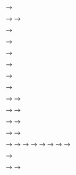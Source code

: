 
<!-- # Pruebas de hipótesis bayesianas -->

<!-- ## Pruebas de hipótesis bayesianas -->

<!-- Suponga que $\Omega = \{\theta_0,\theta_1\}$. Si $\theta = \theta_i$ -->
<!-- $(i = 0,1)$, $X_1,\dots, X_n\sim f_i(x)$. Considere las hipótesis -->

<!-- \[H_0: \theta = \theta_0 \text{ vs } H_1: \theta =\theta_1.\] -->

<!-- Hay dos decisiones, $d_0:$ no rechazo $H_0$ y $d_1:$ rechazo $H_0$. -->

<!-- Asuma que si selecciono $d_1$ cuando $H_0$ es cierto, la pérdida es $w_0$ -->
<!-- unidades. Por -->
<!-- el contrario, si selecciono $d_1$ cuando $H_0$ es cierto, la pérdida es $w_1$ -->
<!-- unidades.  -->

<!-- Como un ejemplo, se podría pensar  \(w_0\) y \(w_1\)  como la pérdida en colones -->
<!-- que ocurre cuando me equivoco al tomar una desición errónea. -->



<!-- |          | $d_0$ | $d_1$ | -->
<!-- |----------|-------|-------| -->
<!-- |$\theta_0$| 0     | $w_0$ | -->
<!-- |$\theta_1$| $w_1$ | 0     | -->


<!-- **Ejemplo:** Recuerden el ejemplo del administrador del \emph{call center} que -->
<!-- tenía que decidir si \(f_0\) o \(f_1\) era la distribución correcta para la -->
<!-- entrada de llamadas. El administrador observa lo siguiente: \(f_1\) asigna más -->
<!-- probabilidad a los tiempos de llamadas largos y extremadamente pequeños con -->
<!-- respecto a \(f_0\).  -->

<!-- Suponga que el costo de modelar tiempos de servicio extremadamente grandes como -->
<!-- menos probables de lo que realmente son es el mismo que el costo de modelar -->
<!-- tiempos de servicio extremadamente grandes para que sean más probables de lo que -->
<!-- realmente son.  -->


<!-- Entonces el administrador concluye que no hay diferencia en el costo si el se -->
<!-- escoge la distribución incorrecta para modelar el tiempo, de modo que la pérdida -->
<!-- para la empresa es \(w_0=w_1\) colones independientemente de la escogencia. -->
<!-- \(\hfill\blacktriangleleft\) -->



<!-- Defina las distribuciones previas $\pi_0 = \mathbb P[H_0 \text{ es cierta}] -->
<!-- 	= \mathbb P[H_0]$ y $\pi_1 = \mathbb P[H_1 \text{ es cierta}] = 1 -\mathbb -->
<!-- 	P[H_0]$. -->

<!-- **Ejemplo:** Para el caso del _call center_ suponga que el administrador asigna -->
<!-- igual probabilidad de equivocarse, por lo tanto define \(\pi_0=\pi_1 = -->
<!-- 1/2\). -->



<!-- Recuerden que \(\delta\) es la regla de decisión de la prueba. El valor esperado -->
<!-- de la pérdida corresponde a -->

<!-- \[ r(\delta) = \mathbb E[\text{Pérdida}|H_0] \mathbb P[H_0] + \mathbb -->
<!-- 	E[\text{Pérdida}|H_1]\mathbb P[H_1].\] -->

<!-- Asumiendo que $H_0$ es cierto, -->

<!-- \begin{align*} -->
<!-- 	\mathbb E[\text{Pérdida}|H_0] & = w_0\cdot \mathbb -->
<!-- 	P[\text{Seleccione } d_1|\theta_0] + 0\cdot \mathbb P[\text{Seleccione } -->
<!-- 	d_0|\theta_0]                                      \\  -->
<!--     & = w_0 \cdot \text{Error Tipo I} = w_0\ \alpha(\delta). -->
<!-- \end{align*} -->
<!-- Por el otro lado, -->

<!-- \begin{align*} -->
<!-- 	\mathbb E[\text{Pérdida}|H_1] & = 0\cdot \mathbb P[\text{Seleccione } d_1|\theta_0] + w_1\cdot \mathbb P[\text{Seleccione } d_0|\theta_0] \\ -->
<!-- & = w_1 \cdot \text{Error Tipo II} = w_1\ \beta(\delta). -->
<!-- \end{align*} -->

<!-- Entonces $r(\delta) = w_0\alpha(\delta) + w_1\beta(\delta)$. -->

<!-- El objetivo siempre será minimizar \(r(\delta)\) ya que sería la pérdida -->
<!-- total. A esta minimización es el procedimiento de prueba bayesiana.  -->

<!-- Por el teorema de Neyman-Pearson y tomando $a=\pi_0w_0$ y $b=\pi_1w_1$, la regla -->
<!-- de decisión $\delta$ que soluciona el problema es: -->

<!-- \begin{align*} -->
<!-- \text{Rechazo }H_0 \text{ si }  -->
<!-- & \pi_0w_0f_0(x) \leq \pi_1w_1f_1(x). \\ -->
<!-- & \dfrac{f_1(x)}{f_0(x)} \geq \dfrac{\pi_0w_0}{\pi_1w_1} \\ -->
<!-- & \dfrac{f_1(x)}{f_0(x)} \geq \dfrac{a}{b} \\ -->
<!-- & \dfrac{f_1(x)}{f_0(x)} \geq k \\ -->
<!-- \end{align*} -->

<!-- **Nota**. La decisión $\delta$ es invariante a multiplicaciones por escalar en el -->
<!-- costo. -->



<!-- <!-- Recordemos como estimar la distribuciones posteriores en el caso bayesiano --> -->

<!-- <!-- \[\pi(\theta_0|x) = \dfrac{\pi_0f_0(x)}{\pi_0f_0(x)+\pi_1f_1(x)}\] --> -->
<!-- <!-- \[\pi(\theta_1|x) = \dfrac{\pi_1f_1(x)}{\pi_0f_0(x)+\pi_1f_1(x)}\] --> -->

<!-- <!-- En este casos la esperanza de la pérdida se calcula como:  --> -->

<!-- <!-- \[\mathbb E[\text{Pérdida}|x] = \mathbb E[\text{Pérdida}|\theta_0,x] + \mathbb E[\text{Pérdida}|\theta_1,x].\] --> -->

<!-- <!-- Si escogemos  esta decisión obtenemos que  $\delta = d_0$, --> -->

<!-- <!-- \[\mathbb E_\delta[\text{Pérdida}|X] = w_1\pi(\theta_1|x) = \dfrac{w_1\pi_1f_1(x)}{\pi_0f_0(x)+\pi_1f_1(x)}. \] --> -->

<!-- <!-- En el otro caso obtenemos que  $\delta = d_1$, --> -->

<!-- <!-- \[\mathbb E_\delta[\text{Pérdida}|X] = \dfrac{w_0\pi_0f_0(x)}{\pi_0f_0(x)+\pi_1f_1(x)}. \] --> -->

<!-- <!-- Minimizar $\mathbb E[\text{Pérdida}|x]$ con respecto a $\delta$ es equivalente a --> -->
<!-- <!-- rechazar $H_0$ bajo el criterio anterior. --> -->

<!-- <!-- **Conclusión**: es equivalente construir la decisión en cualquiera de los dos --> -->
<!-- <!-- criterios (previa o probabilidad posterior). --> -->

<!-- <!-- c. Rechazo $H_0$ si --> -->
<!-- <!-- $\mathbb P[H_0 \text{ es cierto}|X] \leq \dfrac{w_1}{w_0+w_1}.$ --> -->

<!-- <!-- Rechazamos $H_0$ si --> -->
<!-- <!-- \[\dfrac{w_0\pi_0f_0(x)}{\pi_0f_0(x)+\pi_1f_1(x)}\leq \dfrac{w_1\pi_1f_1(x)}{\pi_0f_0(x)+\pi_1f_1(x)}.\] --> -->

<!-- <!-- Rechazamos $H_0$ si  --> -->
<!-- <!-- \begin{align*} --> -->
<!-- <!-- \dfrac{w_0\pi_0f_0(x)}{\pi_0f_0(x)+\pi_1f_1(x)}  --> -->
<!-- <!-- & \leq \dfrac{w_1\pi_1f_1(x)}{\pi_0f_0(x)+\pi_1f_1(x)} \\ --> -->
<!-- <!-- w_0\pi_0f_0(x)   --> -->
<!-- <!-- & \leq w_1\pi_1f_1(x) \\ --> -->
<!-- <!-- \dfrac{w_0\pi_0}{w_1\pi_1} &\leq \dfrac{f_1(x)}{f_0(x)} --> -->
<!-- <!-- \end{align*} --> -->

<!-- <!-- Entonces --> -->

<!-- <!-- \[w_0\mathbb P[H_0|x] \leq w_1\mathbb P[H_1|x] = w_1[1-\mathbb P[H_0|x]] --> -->
<!-- <!-- \implies\mathbb P[H_0|x]\leq \dfrac{w_1}{w_0+w_1}. \] --> -->



<!-- **Ejemplo:** En el ejemplo del _call center_ con las condiciones planteadas la -->
<!-- regla de decisión bayesiana sería  -->

<!-- \begin{align*} -->
<!-- \dfrac{w_0\pi_0}{w_1\pi_1} &\leq \dfrac{f_1(x)}{f_0(x)} \\ -->
<!-- 1 &\leq \dfrac{f_1(x)}{f_0(x)} \\ -->
<!-- \end{align*} -->


<!-- ```{r } -->

<!-- ``` -->




<!-- ## Hipótesis de una cola -->

<!-- *Caso general*: $H_0: \theta \in \Omega_0$ vs $H_1: \theta \in \Omega_1$. -->
<!-- Asuma la misma función de pérdida $L(\theta,d_i)$: -->

<!-- |     | $d_0$ | $d_1$ | -->
<!-- |-----|-------|-------| -->
<!-- |$H_0$| 0     | $w_0$ | -->
<!-- |$H_1$| $&w_1$ | 0     | -->

<!-- y considere la hipótesis $H_0: \theta \leq \theta_0$ vs $H_1: \theta > \theta_0$. -->

<!-- **Teorema**. Suponga que $f_n(x|\theta)$ tiene un cociente de verosimilitud -->
<!-- monótono con respecto al estadístico $T=r(x)$. Es decir, $R(x) = -->
<!-- 	\dfrac{f_n(x|\theta_1)}{f_n(x|\theta_0)} = g(r(x))$ con $g(r(x))$ monótono con -->
<!-- respecto a $r(x)$. -->

<!-- Asuma la función de pérdida anterior. Entonces el procedimiento bayesiano de -->
<!-- prueba rechaza $H_0$ cuando $T\geq c$. -->

<!-- **Definición**. Si $f_n(x|\theta)$ es una verosimilitud y $T=r(x)$ un -->
<!-- estadístico, decimos que $f_n(x|\theta)$ tiene un MLR con respecto a $T$ si para -->
<!-- $\theta_1,\theta_2 \in \Omega$ tales que $\theta_1 <\theta_2$, -->
<!-- $\dfrac{f_n(x|\theta_2)}{f_n(x|\theta_1)}$ depende de $x$ a través de $r(x)$ y -->
<!-- es una función monótona de $r(x)$. -->

<!-- **Ejemplo**. $X_1,\dots, X_n \sim N(\mu,\sigma^2)$, $\sigma^2$ conocido. Si -->
<!-- $\mu_1<\mu_2$: -->

<!-- \begin{align*} -->
<!-- 	\dfrac{f_n(x|\mu_2)}{f_n(x|\mu_1)} & = -->
<!-- 	\dfrac{(2\pi\sigma^2)^{-n/2}\exp\bigg[-\dfrac 1{2\sigma^2}\sum -->
<!-- 			(X_i-\mu_2)^2\bigg]}{(2\pi\sigma^2)^{-n/2}\exp\bigg[-\dfrac 1{2\sigma^2}\sum -->
<!-- 	(X_i-\mu_1)^2\bigg]}                   \\ & = \exp\bigg[\dfrac{n(\mu_2-\mu_1)}{\sigma^2}\bar X_n -->
<!-- 		-\dfrac 12 (\mu_2+\mu_1))\bigg] = g(T) -->
<!-- \end{align*} -->

<!-- Entonces $g(T)$ es monótono creciente con respecto a $T=\bar X_n$ y por lo tanto -->
<!-- tiene un MLE con respecto a $\bar X_n$. -->

<!-- *Prueba*. Recuerde que -->

<!-- \[\pi(\theta|x) = \dfrac{f_n(x|\theta)\pi(\theta)}{\int f_n(x|\psi)\pi(\psi)d\psi}\] -->

<!-- \begin{align*} -->
<!-- 	\mathcal L(x) = \dfrac{\mathbb E[\text{Pérdida}|x,d_0]}{\mathbb E[\text{Pérdida}|x,d_1]} & = \dfrac{\dfrac 1{\text{cte}} \displaystyle\int_{\theta_0}^\infty w_1f_n(x|\theta)\pi(\theta)d\theta}{\dfrac 1{\text{cte}} \displaystyle\int_{-\infty}^{\theta_0} w_0f_n(x|\theta)\pi(\theta)d\theta} \\ & = \dfrac{w_1}{w_0}\dfrac{ \displaystyle\int_{\theta_0}^\infty f_n(x|\theta)\pi(\theta)d\theta}{ \displaystyle\int_{-\infty}^{\theta_0} f_n(x|\theta)\pi(\theta)d\theta}  \geq 1 -->
<!-- \end{align*} -->

<!-- Buscamos rechazar si $l(x)\geq 1$ (prueba bayesiana) y si existe una función -->
<!-- monótona tal que $l(x)\geq 1 \Leftrightarrow T\geq c$, entonces ambas pruebas -->
<!-- son iguales. Basta con probar que $l(x)$ es una función monótona creciente de -->
<!-- $T$. -->

<!-- Sea $X_1,X_2\in \mathcal X$ tal que $r(X_1)\leq r(X_2)$. Entonces -->

<!-- \[ l(X_1)-l(X_2) = \dfrac{w_1 \displaystyle\int_{\theta_0}^\infty f_n(x_1|\theta)\pi(\theta)d\theta}{w_0 \displaystyle\int_{-\infty}^{\theta_0} f_n(x_1|\theta)\pi(\theta)d\theta} -\dfrac{w_1 \displaystyle\int_{\theta_0}^\infty f_n(x_2|\theta)\pi(\theta)d\theta}{w_0 \displaystyle\int_{-\infty}^{\theta_0} f_n(x_2|\theta)\pi(\theta)d\theta}\leq 0. \] -->

<!-- Si simplificamos la expresión en una sola fracción, el numerador es de la forma -->

<!-- \[\int_{\theta_0}^\infty\int_{-\infty}^{\theta_0}\pi(\theta)\pi(\psi)[f_n(x_1|\theta)f_n(x_2|\psi)-f_n(x_2|\theta)f_n(x_1|\psi)]\;d\psi -->
<!--   d\theta\] -->

<!-- y el denominador es siempre positivo, por lo que basta con que el numerador sea -->
<!-- negativo. -->

<!-- Como $f_n(x|\theta)$ tiene un MLR, si $r(x_1)\leq r(x_2)$ y -->
<!-- $-\infty <\psi\leq \theta_0\leq \theta<+\infty$, -->
<!-- \[\dfrac{f_n(x_1|\theta)}{f_n(x_1|\psi)}\leq\dfrac{f_n(x_2|\theta)}{f_n(x_2|\psi)} \Leftrightarrow f_n(x_1|\theta)f_n(x_2|\psi)\leq f_n(x_2|\theta)f_n(x_1|\psi) \] -->

<!-- Entonces $l(x_1)\leq l(x_2)$ y por tanto ambas pruebas son equivalentes. -->

<!-- **Ejemplo**. Diferencias porcentuales entre calorías observadas y calorías en -->
<!-- publicidad para 20 productos preparados. -->

<!-- $X_1,\dots,X_{20}\sim N(\theta,100)$, $\theta\sim N(0,60)$ -->

<!-- La media posterior es  -->

<!-- \[\dfrac{100\cdot 0 + 20\cdot 60\bar X_{20}}{100+20\cdot 60} = 0.923\bar -->
<!-- X_{20}.\] -->

<!-- y $\sigma_1^2 = 4.62$. -->

<!-- La hipótesis de interés es $H_0:\theta\leq 0$ vs $H_1:\theta>0$. -->

<!-- $\delta$: Rechazo $H_0$ si $\mathbb P[H_0|\bar X_{20}]\leq -->
<!-- \dfrac{w_1}{w_0+w_1}$, donde -->

<!-- \[\mathbb P[\theta\leq 0|\bar X_{20}] = \mathbb P\bigg[Z\bigg|\dfrac{-0.923\bar -->
<!-- X_{20}}{4.62}\bigg] = \Phi(-0.429\bar X_{20}).\] -->

<!-- Bajo $\delta$: -->

<!-- \begin{align*}  -->
<!-- \Phi(-0.429\bar X_{20})\leq \dfrac{w_1}{w_0+w_1}=\beta & \implies -->
<!-- 	-0.429\bar X_{20}\leq \Phi^{-1}(\beta) \\ & \implies \bar X_{20} \geq -->
<!-- 	\dfrac{-\Phi^{-1}(\beta)}{0.429}  -->
<!-- \end{align*} -->

<!-- Si $w_0 = w_1 \implies \beta = 1/2$ y $\Phi(1/2) =0$. Por lo tanto $\bar -->
<!-- X_{20}\geq 0$. -->

<!-- **Interpretación**. Si $\bar X_{20}\geq c$ entonces aceptamos la hipótesis de -->
<!-- que $\theta>0$ (en términos de la aplicación). -->






<!-- ## Hipótesis de 2 colas -->

<!-- \[H_0: \theta = \theta_0 \text{ vs } H_1:\theta \ne \theta_0\] -->

<!-- La significancia práctica indica que "ser igual a $\theta_0$ significa estar -->
<!-- cerca". -->

<!-- Replanteamos $H_0$, tomando $d>0$: -->
<!-- \[H_0: |\theta-\theta_0|\leq d \text{ vs } H_1: |\theta-\theta_0|>d.\] -->

<!-- En el ejemplo anterior, $(\theta_0 = 0)$ -->

<!-- \[\mathbb P[H_0|\bar X_{20}]=\mathbb P[|\theta|\leq d|\bar X_{20}] = -->
<!-- \Phi\left(\dfrac{d-0.1154}{4.62^{1/2}}\right) - -->
<!-- \Phi\left(\dfrac{-d-0.1154}{4.62^{1/2}}\right) = g(d)\] -->

<!-- En el caso normal, si $X_1,\dots,X_n\sim N(\mu,\sigma^2)$ ambos parámetros -->
<!-- desconocidos y $\tau = \dfrac 1{\sigma^2}$, recuerde que -->

<!-- \[[\mu,\tau]\sim \text{Normal-Gamma}(\mu_0,\lambda_0,\alpha_0,\beta_0)\implies -->
<!-- \left(\dfrac{\lambda_0\alpha_0}{\beta_0}\right)^{\frac 12}(\mu-\mu_0)\sim -->
<!-- t_{2\alpha_0}\]  -->

<!-- y la marginal de $\mu$ se usa en el cálculo $\mathbb P[H_0|x]$. -->

<!-- **Ejemplo**. Residuos de un pesticida en apio. $X_1,\dots, X_{77}\sim -->
<!-- N(\mu,\sigma^2)$. Usamos una previa impropia de $(\mu,\sigma^2)$, -->

<!-- \[\pi(\mu,\tau)\propto \tau^{-1}\]. -->

<!-- Recuerde, además, que -->

<!-- \[U = \left(\dfrac{n(n-1)}{s_n^2}\right)^{\frac 12}(\mu-\bar X_n)\sim t_{n-1}\] -->
<!-- en el nivel posterior. -->

<!-- Nos interesa probar $H_0: \mu\geq 55$ vs $H_1:\mu<55$. -->

<!-- Los datos son $\bar X_{77} = 50.23$, $s_{77}^2=34106$. -->

<!-- \begin{align*} -->
<!-- 	\mathbb P[H_0|X] & = \mathbb P[\mu\geq 55|X] \\ & = \mathbb -->
<!--      P\left[\dfrac{\mu-\bar -->
<!--      X_{77}}{\left(\frac{\sigma_2'}{77}\right)^{1/2}}\right] \leq \mathbb -->
<!--      P\left[\dfrac{55-50.23}{\left(\frac{\sigma_2'}{77}\right)^{1/2}}\right] \\ -->
<!--      & = 1-T_{76}[1.974] = 0.026 -->
<!-- \end{align*} -->

<!-- Note que -->
<!-- $\dfrac{-\bar X_{77}-\overbrace{55}^{\mu_0} }{\left(\frac{\sigma_2'}{77}\right)^{1/2}} = -U$ -->

<!-- donde $U$ es el estadístico de prueba en el caso frecuentista y -->

<!-- \[\mathbb P[H_0|X] = \mathbb P[\underbrace{t_{n-1}\geq -\overbrace{u}^{\text{Observado}}}_{\text{Región de rechazo}\\\text{en la prueba frecuentista}}|X]\leq \alpha_0\] -->

<!-- *Interpretación*: aceptamos la hipótesis de que el valor medio del pesticida es -->
<!-- menor o igual a 55 ante una función de pérdida en donde $w_0 = w_1$. -->

<!-- **Teorema**. Sean $X_1,\dots,X_m\sim N(\mu_1,\tau)$ y -->
<!-- $Y_1,\dots, Y_n\sim N(\mu_2,\tau)$ dos muestras y -->
<!-- $\pi(\mu_1,\mu_2,\tau)\propto \tau^{-1}$, $\tau > 0$. Entonces -->
<!-- \[(m+n-2)^{1/2}\dfrac{\mu_1-\mu_2-(\bar X_{m}-\bar Y_n)}{\left(\dfrac 1m + \dfrac 1n\right)^{1/2}(s_X^2+s_Y^2)^{1/2}}\sim t_{m+n-2}\] -->
<!-- condicionado en $(X,Y)$. -->

<!-- *Prueba*: Ejercicio. -->

<!-- **Consecuencia**. Si queremos probar $H_0: \mu_1-\mu_2\leq 0$ vs -->
<!-- $H_1:\mu_1-\mu_2>0$, \[\mathbb P[\mu_1-\mu_2\leq 0|x,y] = \mathbb -->
<!-- P\left[t_{m+n-2}\leq \dfrac{-(\bar X_m-\bar Y_n)}{\left(\dfrac 1m + \dfrac -->
<!-- 1n\right)^{1/2}(s_X^2+s_Y^2)^{1/2}}(m+n-2)^{1/2}\right] = T_{m+n-2})(-u).\] -->

<!-- donde $u$ es el valor observado de la prueba de 2 muestras en el caso -->
<!-- frecuentista. -->

<!-- Rechazamos $H_0$ si -->

<!-- \[ T_{m+n-2}(-u)\leq \dfrac{w_1}{w_0+w_1}=\alpha_0 \Leftrightarrow -u\leq T_{m+n-2}^{-1}(\alpha_0) \implies u\geq -T_{m+n-2}^{-1}(\alpha_0) = T_{m+n-2}^{-1}(1-\alpha_0)\] -->

<!-- Es la misma prueba con $\alpha_0 = \dfrac{w_1}{w_0+w_1}$ con distinta -->
<!-- interpretación. -->

<!-- Otro caso particular es la prueba de varianzas en el caso normal con previas -->
<!-- impropias. -->
